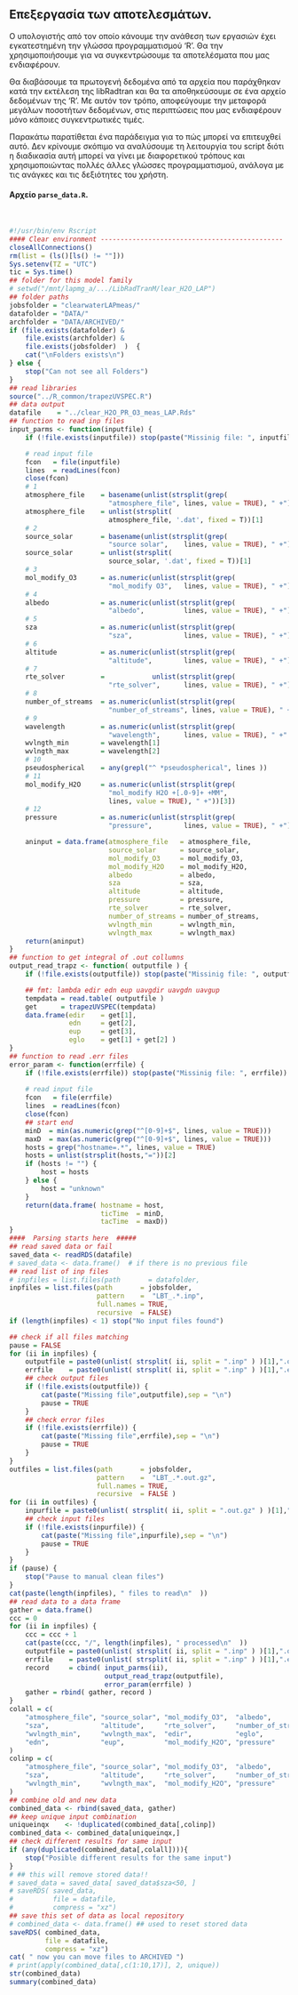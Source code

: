 
Επεξεργασία των αποτελεσμάτων.
--------------------------------------------------------------------------------

Ο υπολογιστής από τον οποίο κάνουμε την ανάθεση των εργασιών έχει εγκατεστημένη την γλώσσα προγραμματισμού 'R'. Θα την χρησιμοποιήσουμε για να συγκεντρώσουμε τα αποτελέσματα που μας ενδιαφέρουν.

Θα διαβάσουμε τα πρωτογενή δεδομένα από τα αρχεία που παράχθηκαν κατά την εκτέλεση της libRadtran και θα τα αποθηκεύσουμε σε ένα αρχείο δεδομένων της 'R'. Με αυτόν τον τρόπο, αποφεύγουμε την μεταφορά μεγάλων ποσοτήτων δεδομένων, στις περιπτώσεις που μας ενδιαφέρουν μόνο κάποιες συγκεντρωτικές τιμές.

Παρακάτω παρατίθεται ένα παράδειγμα για το πώς μπορεί να επιτευχθεί αυτό. Δεν κρίνουμε σκόπιμο να αναλύσουμε τη λειτουργία του script διότι η διαδικασία αυτή μπορεί να γίνει με διαφορετικού τρόπους και χρησιμοποιώντας πολλές άλλες γλώσσες προγραμματισμού, ανάλογα με τις ανάγκες και τις δεξιότητες του χρήστη. 

#### Αρχείο `parse_data.R`.
\  
```r
#!/usr/bin/env Rscript
#### Clear environment ----------------------------------------------
closeAllConnections()
rm(list = (ls()[ls() != ""]))
Sys.setenv(TZ = "UTC")
tic = Sys.time()
## folder for this model family
# setwd("/mnt/lapmg_a/.../LibRadTranM/lear_H2O_LAP")
## folder paths
jobsfolder = "clearwaterLAPmeas/"
datafolder = "DATA/"
archfolder = "DATA/ARCHIVED/"
if (file.exists(datafolder) & 
    file.exists(archfolder) & 
    file.exists(jobsfolder)  )  {
    cat("\nFolders exists\n")
} else {
    stop("Can not see all Folders")
}
## read libraries
source("../R_common/trapezUVSPEC.R")
## data output
datafile    = "../clear_H2O_PR_O3_meas_LAP.Rds"
## function to read inp files
input_parms <- function(inputfile) {
    if (!file.exists(inputfile)) stop(paste("Missinig file: ", inputfile))

    # read input file
    fcon   = file(inputfile)
    lines  = readLines(fcon)
    close(fcon)
    # 1
    atmosphere_file    = basename(unlist(strsplit(grep(
                         "atmosphere_file", lines, value = TRUE), " +"))[2])
    atmosphere_file    = unlist(strsplit(
                         atmosphere_file, '.dat', fixed = T))[1]
    # 2
    source_solar       = basename(unlist(strsplit(grep(
                         "source solar",    lines, value = TRUE), " +"))[3])
    source_solar       = unlist(strsplit(
                         source_solar, '.dat', fixed = T))[1]
    # 3
    mol_modify_O3      = as.numeric(unlist(strsplit(grep(
                         "mol_modify O3",   lines, value = TRUE), " +"))[3])
    # 4
    albedo             = as.numeric(unlist(strsplit(grep(
                         "albedo",          lines, value = TRUE), " +"))[2])
    # 5
    sza                = as.numeric(unlist(strsplit(grep(
                         "sza",             lines, value = TRUE), " +"))[2])
    # 6
    altitude           = as.numeric(unlist(strsplit(grep(
                         "altitude",        lines, value = TRUE), " +"))[2])
    # 7
    rte_solver         =            unlist(strsplit(grep(
                         "rte_solver",      lines, value = TRUE), " +"))[2]
    # 8
    number_of_streams  = as.numeric(unlist(strsplit(grep(
                         "number_of_streams", lines, value = TRUE), " +"))[2])
    # 9
    wavelength         = as.numeric(unlist(strsplit(grep(
                         "wavelength",      lines, value = TRUE), " +" ))[2:3])
    wvlngth_min        = wavelength[1]
    wvlngth_max        = wavelength[2]
    # 10
    pseudospherical    = any(grepl("^ *pseudospherical", lines ))
    # 11
    mol_modify_H2O     = as.numeric(unlist(strsplit(grep(
                         "mol_modify H2O +[.0-9]+ +MM",
                         lines, value = TRUE), " +"))[3])
    # 12
    pressure           = as.numeric(unlist(strsplit(grep(
                         "pressure",        lines, value = TRUE), " +"))[2])

    aninput = data.frame(atmosphere_file   = atmosphere_file,
                         source_solar      = source_solar,
                         mol_modify_O3     = mol_modify_O3,
                         mol_modify_H2O    = mol_modify_H2O,
                         albedo            = albedo,
                         sza               = sza,
                         altitude          = altitude,
                         pressure          = pressure,
                         rte_solver        = rte_solver,
                         number_of_streams = number_of_streams,
                         wvlngth_min       = wvlngth_min,
                         wvlngth_max       = wvlngth_max)
    return(aninput)
}
## function to get integral of .out collumns
output_read_trapz <- function( outputfile ) {
    if (!file.exists(outputfile)) stop(paste("Missinig file: ", outputfile))

    ## fmt: lambda edir edn eup uavgdir uavgdn uavgup
    tempdata = read.table( outputfile )
    get      = trapezUVSPEC(tempdata)
    data.frame(edir    = get[1],
               edn     = get[2],
               eup     = get[3],
               eglo    = get[1] + get[2] )
}
## function to read .err files
error_param <- function(errfile) {
    if (!file.exists(errfile)) stop(paste("Missinig file: ", errfile))
    
    # read input file
    fcon   = file(errfile)
    lines  = readLines(fcon)
    close(fcon)
    ## start end
    minD  = min(as.numeric(grep("^[0-9]+$", lines, value = TRUE)))
    maxD  = max(as.numeric(grep("^[0-9]+$", lines, value = TRUE)))
    hosts = grep("hostname=.*", lines, value = TRUE)
    hosts = unlist(strsplit(hosts,"="))[2]
    if (hosts != "") {
        host = hosts
    } else {
        host = "unknown"
    }
    return(data.frame( hostname = host,
                       ticTime  = minD,
                       tacTime  = maxD))
}
####  Parsing starts here  #####
## read saved data or fail
saved_data <- readRDS(datafile)
# saved_data <- data.frame()  # if there is no previous file
## read list of inp files
# inpfiles = list.files(path       = datafolder,
inpfiles = list.files(path       = jobsfolder,
                      pattern    =  "LBT_.*.inp",
                      full.names = TRUE,
                      recursive  = FALSE)
if (length(inpfiles) < 1) stop("No input files found")

## check if all files matching
pause = FALSE
for (ii in inpfiles) {
    outputfile = paste0(unlist( strsplit( ii, split = ".inp" ) )[1],".out.gz")
    errfile    = paste0(unlist( strsplit( ii, split = ".inp" ) )[1],".err")
    ## check output files
    if (!file.exists(outputfile)) {
        cat(paste("Missing file",outputfile),sep = "\n")
        pause = TRUE
    }
    ## check error files
    if (!file.exists(errfile)) {
        cat(paste("Missing file",errfile),sep = "\n")
        pause = TRUE
    }
}
outfiles = list.files(path       = jobsfolder,
                      pattern    =  "LBT_.*.out.gz",
                      full.names = TRUE,
                      recursive  = FALSE )
for (ii in outfiles) {
    inpurfile = paste0(unlist( strsplit( ii, split = ".out.gz" ) )[1],".inp")
    ## check input files
    if (!file.exists(inpurfile)) {
        cat(paste("Missing file",inpurfile),sep = "\n")
        pause = TRUE
    }
}
if (pause) {
    stop("Pause to manual clean files")
}
cat(paste(length(inpfiles), " files to read\n"  ))
## read data to a data frame
gather = data.frame()
ccc = 0
for (ii in inpfiles) {
    ccc = ccc + 1
    cat(paste(ccc, "/", length(inpfiles), " processed\n"  ))
    outputfile = paste0(unlist( strsplit( ii, split = ".inp" ) )[1],".out.gz")
    errfile    = paste0(unlist( strsplit( ii, split = ".inp" ) )[1],".err")
    record     = cbind( input_parms(ii),
                        output_read_trapz(outputfile),
                        error_param(errfile) )
    gather = rbind( gather, record )
}
colall = c(
    "atmosphere_file", "source_solar", "mol_modify_O3",  "albedo",
    "sza",             "altitude",     "rte_solver",     "number_of_streams",
    "wvlngth_min",     "wvlngth_max",  "edir",           "eglo",
    "edn",             "eup",          "mol_modify_H2O", "pressure"
)                                                        
colinp = c(                                              
    "atmosphere_file", "source_solar", "mol_modify_O3",  "albedo",
    "sza",             "altitude",     "rte_solver",     "number_of_streams",
    "wvlngth_min",     "wvlngth_max",  "mol_modify_H2O", "pressure"
)
## combine old and new data
combined_data <- rbind(saved_data, gather)
## keep unique input combination
uniqueinqx    <- !duplicated(combined_data[,colinp])
combined_data <- combined_data[uniqueinqx,]
## check different results for same input
if (any(duplicated(combined_data[,colall]))){
    stop("Posible different results for the same input")
}
# ## this will remove stored data!!
# saved_data = saved_data[ saved_data$sza<50, ]
# saveRDS( saved_data,
#          file = datafile,
#          compress = "xz")
## save this set of data as local repository
# combined_data <- data.frame() ## used to reset stored data
saveRDS( combined_data,
         file = datafile,
         compress = "xz")
cat( " now you can move files to ARCHIVED ")
# print(apply(combined_data[,c(1:10,17)], 2, unique))
str(combined_data)
summary(combined_data)
```
